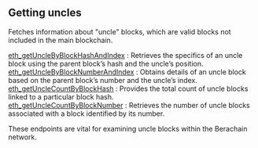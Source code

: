 
<Meta title="Berachain getting uncles info | dRPC" />

## Getting uncles

Fetches information about "uncle" blocks, which are valid blocks not included in the main blockchain.

[eth_getUncleByBlockHashAndIndex](/bartio-api/gettinguncles/eth_getUncleByBlockHashAndIndex) : Retrieves the specifics of an uncle block using the parent block’s hash and the uncle’s position. \
[eth_getUncleByBlockNumberAndIndex](/bartio-api/gettinguncles/eth_getUncleByBlockNumberAndIndex) : Obtains details of an uncle block based on the parent block’s number and the uncle’s index. \
[eth_getUncleCountByBlockHash](/bartio-api/gettinguncles/eth_getUncleCountByBlockHash) : Provides the total count of uncle blocks linked to a particular block hash. \
[eth_getUncleCountByBlockNumber](/bartio-api/gettinguncles/eth_getUncleCountByBlockNumber) : Retrieves the number of uncle blocks associated with a block identified by its number.

These endpoints are vital for examining uncle blocks within the Berachain network.

<Space h={16} />
<GetStarted />
